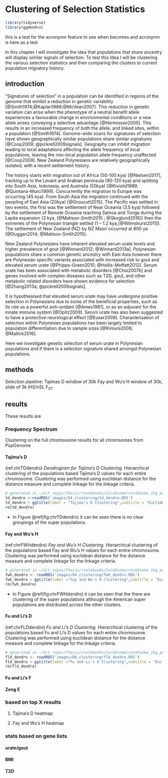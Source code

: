# Clustering of Selection Statistics

```r
library(tidyverse)
library(ggdendro)
```


this is a test for the \gls{nz} acronymn feature to see when \gls{nz} becomes and acronymn \gls{t2d} is here as a test


In this chapter I will investigate the idea that populations that share ancestry will display similar signals of selection. To test this Idea I will be clustering the various selection statistics and then comparing the clusters to current population migratory history.

## introduction

<!--
* introduce the out of africa history
* cover the pacific migrations
* Near versus Remote Oceania
* migration to NZ from pacific islands
-->

“Signatures of selection” in a population can be identified in regions of the genome that exhibit a reduction in genetic variability [@Smith1974;@Kaplan1989;@McVean2007]. This reduction in genetic variation can arise when the phenotype of a neutral benefit allele experiences a favourable change in environmental conditions or a new allele arises conveying a selective advantage [@Hermisson2005].  This results in an increased frequency of both the allele, and linked sites, within a population [@Smith1974]. Genome-wide scans for signatures of selection have shown geographically similar populations share similar signatures [@Coop2009; @pickrell2009signals]. Geography can inhibit migration leading to local adaptations affecting the allele frequency of local populations, leaving the non-local population allele frequency unaffected [@Coop2009]. New Zealand Polynesians are relatively geographically isolated, with a recent settlement history. 
<!-- need to update with Lisa's comments which were
- remote oceania is beyond soloomn islands
- need a sentence to explain why we have Polynesians living in NZ -> ref the chapter about 1960's pacific immigrants to NZ
- explain NZ popln of Maori and Polynesian populations
- mention CIM settlement
- explain east/west split
-->

The history starts with migration out of Africa (50-100 kya) [@Nielsen2017], tracking up to the Levant and Arabian peninsula (90-120 kya) <!-- same with this -->and splitting into South Asia, Indonesia, and Australia (50kya) [@Kivisild1999; @Quintana-Murci1999]. Concurrently the migration  to Europe was occurring (45 kya). From South Asia the migration continued with the peopling of East Asia (20kya) [@Groucutt2015]. The Pacific was settled in two events, the first was the settlement of Near Oceania (3.5 kya) followed by the settlement of Remote Oceania reaching Samoa and Tonga during the Lapita expansion (3 kya, [@Matisoo-Smith2015 ;  @Skoglund2016]) then the extremes of the Polynesian triangle settled (1 – 1.2 kya,[@Wilmshurst2011]). The settlement of New Zealand (NZ) by NZ Maori occurred at 800 ya [@Duggan2014; @Matisoo-Smith2015].

New Zealand Polynesians have inherent elevated serum urate levels and higher prevalence of gout [@Winnard2012; @Winnard2013a]. Polynesian populations share a common genetic ancestry with East Asia however there are Polynesian specific variants associated with increased risk to gout and elevated serum urate [@Phipps-Green2010; @Hollis-Moffatt2012]. Serum urate has been associated with metabolic disorders [@Choi2007b] and genes involved with complex diseases such as T2D, gout, and other metabolic related disorders have shown evidence for selection [@Zhang2013a; @pickrell2009signals]. 

It is hypothesised that elevated serum urate may have undergone positive selection in Polynesians due to some of the beneficial properties, such as its role as a powerful anti-oxidant [@Ames1981], or as an adjuvant for the innate immune system [@Opitz2009]. Serum urate has also been suggested to have a protective neurological effect [@Euser2009]. Characterisation of selection within Polynesian populations has been largely limited to population differentiation due to sample sizes [@Kimura2008; @Mallick2016].

Here we investigate genetic selection of serum urate in Polynesian populations and if there is a selection signature shared amongst Polynesian populations.






## methods
Selection pipeline:
Tajimas D window of 30k
Fay and Wu's H window of 30k, slide of 3k
iHS/nSL 
F~ST~

## results

These results are 

### Frequency Spectrum

Clustering on the full chromosome results for all chromsomes from PopGenome

#### Tajima's D

(ref:chrTDdendro) _Dendrogram for Tajima's D Clustering._ Hierarchical clustering of the populations based Tajima's D values for each entire chromosome. Clustering was performed using euclidean distance for the distance measure and complete linkage for the linkage criteria.

```r
# generated in ~/Git_repos/Thesis/rnotebooks/CoreExome/coreExome_1kg_popgenome_clustering.Rmd
td_dendro <-readRDS('images/04_clustering/td_dendro.RDS')
td_dendro + ggtitle(label = "Tajima's D Clustering",subtitle = "Euclidean Distance with Complete Linkage")
rm(td_dendro)
```

- In Figure \@ref(fig:chrTDdendro) it can be seen there is no clear groupings of the super populations.

#### Fay and Wu's H

(ref:chrFWHdendro) _Fay and Wu's H Clustering._ Hierarchical clustering of the populations based Fay and Wu's H values for each entire chromosome. Clustering was performed using euclidean distance for the distance measure and complete linkage for the linkage criteria.

```r
# generated in ~/Git_repos/Thesis/rnotebooks/CoreExome/coreExome_1kg_popgenome_clustering.Rmd
fwh_dendro <- readRDS('images/04_clustering/fwh_dendro.RDS')
fwh_dendro + ggtitle(label ="Fay and Wu's H Clustering",subtitle = "Euclidean Distance with Complete Linkage")
rm(fwh_dendro)
```

- In Figure \@ref(fig:chrFWHdendro) it can be seen that the there are clustering of the super populations although the American super populations are distributed across the other clusters.

#### Fu and Li's D

(ref:chrFLDdendro) _Fu and Li's D Clustering._ Hierarchical clustering of the populations based Fu and Li's D values for each entire chromosome. Clustering was performed using euclidean distance for the distance measure and complete linkage for the linkage criteria.

```r
# generated in ~/Git_repos/Thesis/rnotebooks/CoreExome/coreExome_1kg_popgenome_clustering.Rmd
fld_dendro <- readRDS('images/04_clustering/fld_dendro.RDS')
fld_dendro + ggtitle(label ="Fu and Li's D Clustering",subtitle = "Euclidean Distance with Complete Linkage")
rm(fld_dendro)
```

#### Fu and Li's F

#### Zeng E


### based on top X results
1. Tajima's D heatmap

2. Fay and Wu's H heatmap


### stats based on gene lists

#### urate/gout

#### BMI

#### T2D

